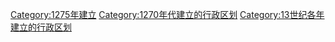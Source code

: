 {{Cat topic in year| topic=建立的行政区划|year=1275}}
[[Category:1275年建立|Category:1275年建立]]
[[Category:1270年代建立的行政区划|Category:1270年代建立的行政区划]]
[[Category:13世纪各年建立的行政区划|Category:13世纪各年建立的行政区划]]